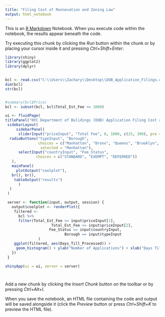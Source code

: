 ---
title: "Filing Cost of Rennovation and Zoning Law"
output: html_notebook
---

This is an [R Markdown](http://rmarkdown.rstudio.com) Notebook. When you execute code within the notebook, the results appear beneath the code. 

Try executing this chunk by clicking the *Run* button within the chunk or by placing your cursor inside it and pressing *Ctrl+Shift+Enter*. 

```{r}
library(shiny)
library(ggplot2)
library(dplyr)
 

bcl <- read.csv("C:\\Users\\Zachary\\Desktop\\DOB_Application_Filings.csv", header=T,stringsAsFactors = FALSE)
dim(bcl)
str(bcl)


#summary(bcl$Price)
bcl <- subset(bcl, bcl$Total_Est_Fee <= 1000)

ui <- fluidPage(
titlePanel("NYC Department of Bulidings (DOB) Application Filing Cost and Process"),
 sidebarLayout(
     sidebarPanel(
      sliderInput("priceInput", "Total Fee", 0, 1000, c(25, 300), pre = "$"),
  radioButtons("typeInput", "Borough",
               choices = c("Manhattan", "Bronx", "Queens", "Brooklyn", "Staten Island"),
                selected = "Manhattan"),
      selectInput("countryInput", "Fee_Status",
              choices = c("STANDARD", "EXEMPT", "DEFERRED"))
   ),
   mainPanel(
     plotOutput("coolplot"),
   br(), br(),
    tableOutput("results")
      )
  )
 )

 server <- function(input, output, session) {
   output$coolplot <- renderPlot({
    filtered <-
      bcl %>%
      filter(Total_Est_Fee >= input$priceInput[1],
                     Total_Est_Fee <= input$priceInput[2],
                    Fee_Status == input$countryInput,
                           Borough == input$typeInput
               )
    ggplot(filtered, aes(Days_Till_Processed)) +
     geom_histogram() + ylab("Number of Applications") + xlab("Days Till Processed")
   })
 }

shinyApp(ui = ui, server = server)




```

Add a new chunk by clicking the *Insert Chunk* button on the toolbar or by pressing *Ctrl+Alt+I*.

When you save the notebook, an HTML file containing the code and output will be saved alongside it (click the *Preview* button or press *Ctrl+Shift+K* to preview the HTML file).

